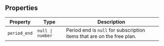 ## Properties

| Property                             | Type                        | Description                                                            |
| ------------------------------------ | --------------------------- | ---------------------------------------------------------------------- |
| <a id="period_end"></a> `period_end` | <code>null \| number</code> | Period end is `null` for subscription items that are on the free plan. |
